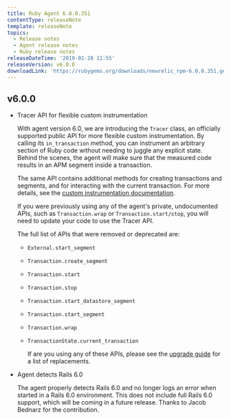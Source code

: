 ```yaml
---
title: Ruby Agent 6.0.0.351
contentType: releaseNote
template: releaseNote
topics:
  - Release notes
  - Agent release notes
  - Ruby release notes
releaseDateTime: '2019-01-28 11:55'
releaseVersion: v6.0.0
downloadLink: 'https://rubygems.org/downloads/newrelic_rpm-6.0.0.351.gem'
---
```


## v6.0.0

* Tracer API for flexible custom instrumentation

  With agent version 6.0, we are introducing the `Tracer` class, an officially supported public API for more flexible custom instrumentation. By calling its `in_transaction` method, you can instrument an arbitrary section of Ruby code without needing to juggle any explicit state. Behind the scenes, the agent will make sure that the measured code results in an APM segment inside a transaction.

  The same API contains additional methods for creating transactions and segments, and for interacting with the current transaction. For more details, see the [custom instrumentation documentation](https://docs.newrelic.com/docs/agents/ruby-agent/api-guides/ruby-custom-instrumentation).

  If you were previously using any of the agent's private, undocumented APIs, such as `Transaction.wrap` or `Transaction.start/stop`, you will need to update your code to use the Tracer API.

  The full list of APIs that were removed or deprecated are:

  * `External.start_segment`
  * `Transaction.create_segment`
  * `Transaction.start`
  * `Transaction.stop`
  * `Transaction.start_datastore_segment`
  * `Transaction.start_segment`
  * `Transaction.wrap`
  * `TransactionState.current_transaction`

    If are you using any of these APIs, please see the [upgrade guide](https://docs.newrelic.com/docs/agents/ruby-agent/troubleshooting/update-private-api-calls-public-tracer-api) for a list of replacements.
* Agent detects Rails 6.0

  The agent properly detects Rails 6.0 and no longer logs an error when started in a Rails 6.0 environment. This does not include full Rails 6.0 support, which will be coming in a future release. Thanks to Jacob Bednarz for the contribution.
